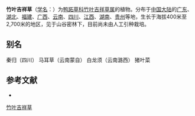 {{Speciesbox
| name = 竹叶吉祥草
| status = 
| status_system = 
| image = 
| genus = Spatholirion
| species = longifolium
| authority = (Gagnep.) Dunn
}}

'''竹叶吉祥草'''（[[学名|学名]]：{{lang|la|''Spatholirion longifolium''}}）为[[鸭跖草科|鸭跖草科]][[竹叶吉祥草属|竹叶吉祥草属]]的植物。分布于[[中国大陆|中国大陆]]的[[广东|广东]]、[[湖北|湖北]]、[[福建|福建]]、[[广西|广西]]、[[云南|云南]]、[[四川|四川]]、[[江西|江西]]、[[湖南|湖南]]、[[贵州|贵州]]等地，生长于海拔400米至2,700米的地区，见于山谷密林下，目前尚未由人工引种栽培。

== 别名 ==
秦归（四川） 马耳草（云南蒙自） 白龙须（云南潞西） 猪叶菜

== 参考文献 ==
<div class="references-small">
* {{cite web| url =http://www.bioinfo.cn/db05/KmzwSpecies.php?action=view&id=3998| title =竹叶吉祥草| work =《中国高等植物数据库全库》| publisher =中国科学院微生物研究所| author =昆明植物研究所| accessdate =2009-02-25| deadurl =yes| archiveurl =https://web.archive.org/web/20160305005032/http://www.bioinfo.cn/db05/KmzwSpecies.php?action=view&id=3998| archivedate =2016-03-05}}
</div>
{{Taxonbar|from=Q15230870}}

[[Category:竹叶吉祥草属|竹叶吉祥草]]


{{植物小作品}}
